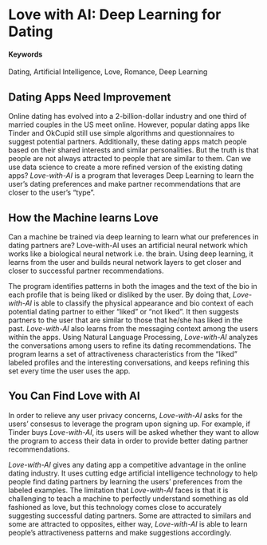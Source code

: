 # Love with AI: Deep Learning for Dating {#Love-with-AI}

#### Keywords

Dating, Artificial Intelligence, Love, Romance, Deep Learning

## Dating Apps Need Improvement

Online dating has evolved into a 2-billion-dollar industry and one third of married couples in the US meet online. However, popular dating apps like Tinder and OkCupid still use simple algorithms and questionnaires to suggest potential partners. Additionally, these dating apps match people based on their shared interests and similar personalities. But the truth is that people are not always attracted to people that are similar to them. Can we use data science to create a more refined version of the existing dating apps? _Love-with-AI_ is a program that leverages Deep Learning to learn the user’s dating preferences and make partner recommendations that are closer to the user’s “type”. 

## How the Machine learns Love

Can a machine be trained via deep learning to learn what our preferences in dating partners are? Love-with-AI uses an artificial neural network which works like a biological neural network i.e. the brain. Using deep learning, it learns from the user and builds neural network layers to get closer and closer to successful partner recommendations. 

The program identifies patterns in both the images and the text of the bio in each profile that is being liked or disliked by the user. By doing that, _Love-with-AI_ is able to classify the physical appearance and bio context of each potential dating partner to either “liked” or “not liked”. It then suggests partners to the user that are similar to those that he/she has liked in the past. _Love-with-AI_ also learns from the messaging context among the users within the apps. Using Natural Language Processing, _Love-with-AI_ analyzes the conversations among users to refine its dating recommendations. The program learns a set of attractiveness characteristics from the “liked” labeled profiles and the interesting conversations, and keeps refining this set every time the user uses the app. 

## You Can Find Love with AI

In order to relieve any user privacy concerns, _Love-with-AI_ asks for the users' consesus to leverage the program upon signing up. For example, if Tinder buys _Love-with-AI_, its users will be asked whether they want to allow the program to access their data in order to provide better dating partner recommendations.

_Love-with-AI_ gives any dating app a competitive advantage in the online dating industry. It uses cutting edge artificial intelligence technology to help people find dating partners by learning the users’ preferences from the labeled examples. The limitation that _Love-with-AI_ faces is that it is challenging to teach a machine to perfectly understand something as old fashioned as love, but this technology comes close to accurately suggesting successful dating partners. Some are attracted to similars and some are attracted to opposites, either way, _Love-with-AI_ is able to learn people’s attractiveness patterns and make suggestions accordingly. 
